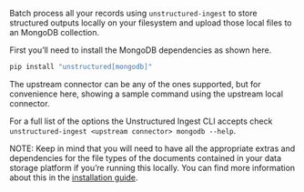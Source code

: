 Batch process all your records using `unstructured-ingest` to store structured outputs locally on your filesystem and upload those local files to an MongoDB collection.

First you’ll need to install the MongoDB dependencies as shown here.

```bash
pip install "unstructured[mongodb]"
```

The upstream connector can be any of the ones supported, but for convenience here, showing a sample command using the upstream local connector.


<CodeGroup>

  <MongoDBSh />

  <MongoDBPy />

</CodeGroup>


For a full list of the options the Unstructured Ingest CLI accepts check `unstructured-ingest <upstream connector> mongodb --help`.

NOTE: Keep in mind that you will need to have all the appropriate extras and dependencies for the file types of the documents contained in your data storage platform if you’re running this locally. You can find more information about this in the [installation guide](/open-source/installation/overview).